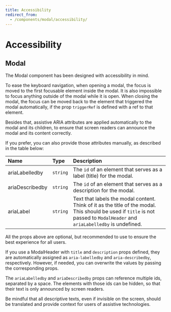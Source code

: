 ```yaml
---
title: Accessibility
redirect_from:
  - /components/modal/accessibility/
---
```


# Accessibility

## Modal

The Modal component has been designed with accessibility in mind.

To ease the keyboard navigation, when opening a modal, the focus is moved to the first focusable element inside the modal. It is also impossible to focus anything outside of the modal while it is open.
When closing the modal, the focus can be moved back to the element that triggered the modal automatically, if the prop `triggerRef` is defined with a ref to that element.

Besides that, assistive ARIA attributes are applied automatically to the modal and its children, to ensure that screen readers can announce the modal and its content correctly.

If you prefer, you can also provide those attributes manually, as described in the table below:

| Name            | Type     | Description                                                                                                                                                                 |
| :-------------- | :------- | :-------------------------------------------------------------------------------------------------------------------------------------------------------------------------- |
| ariaLabelledby  | `string` | The `id` of an element that serves as a label (title) for the modal.                                                                                                        |
| ariaDescribedby | `string` | The `id` of an element that serves as a description for the modal.                                                                                                          |
| ariaLabel       | `string` | Text that labels the modal content. Think of it as the title of the modal. This should be used if `title` is not passed to `ModalHeader` and `ariaLabelledby` is undefined. |

All the props above are optional, but recommended to use to ensure the best experience for all users.

If you use a ModalHeader with `title` and `description` props defined, they are automatically assigned as `aria-labelledby` and `aria-describedby`, respectively.
However, if needed, you can overwrite the values by passing the corresponding props.

The `ariaLabelledby` and `ariaDescribedby` props can reference multiple ids, separated by a space.
The elements with those ids can be hidden, so that their text is only announced by screen readers.

Be mindful that all descriptive texts, even if invisible on the screen, should be translated and provide context for users of assistive technologies.
